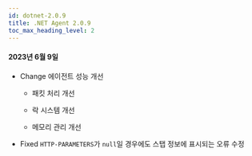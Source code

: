 ```yaml
---
id: dotnet-2.0.9
title: .NET Agent 2.0.9
toc_max_heading_level: 2
---
```


#### 2023년 6월 9일

- <Status>Change</Status> 에이전트 성능 개선

  - 패킷 처리 개선

  - 락 시스템 개선

  - 메모리 관리 개선

- <Status>Fixed</Status> <code>HTTP-PARAMETERS</code>가 <code>null</code>일 경우에도 스탭 정보에 표시되는 오류 수정